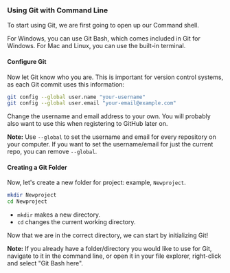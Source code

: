 ### Using Git with Command Line

To start using Git, we are first going to open up our Command shell.

For Windows, you can use Git Bash, which comes included in Git for Windows. For Mac and Linux, you can use the built-in terminal.
<steps>
#### Configure Git

Now let Git know who you are. This is important for version control systems, as each Git commit uses this information:
<steps>
```sh
git config --global user.name "your-username"
git config --global user.email "your-email@example.com"
```
</steps>
Change the username and email address to your own. You will probably also want to use this when registering to GitHub later on.

**Note:** Use `--global` to set the username and email for every repository on your computer. If you want to set the username/email for just the current repo, you can remove `--global`.

#### Creating a Git Folder

Now, let's create a new folder for  project: example, `Newproject`.
<steps>
```sh
mkdir Newproject
cd Newproject
```
</steps>

- `mkdir` makes a new directory.
- `cd` changes the current working directory.

Now that we are in the correct directory, we can start by initializing Git!

**Note:** If you already have a folder/directory you would like to use for Git, navigate to it in the command line, or open it in your file explorer, right-click and select "Git Bash here".
</steps>



